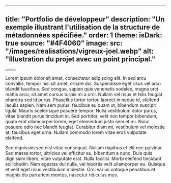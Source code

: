 
---
title: "Portfolio de développeur"
description: "Un exemple illustrant l'utilisation de la structure de métadonnées spécifiée."
order: 1
theme:
    isDark: true
    source: "#4F4060"
image:
    src: "/images/realisations/vigreux-joel.webp"
    alt: "Illustration du projet avec un point principal."
---


<div class="flex flex-wrap gap-4">
    <Button target="_blank" href="https://vigreux-joel.fr/" icon={faGlobe} variant="outlined" label="Site web"/>
    <Button target="_blank" href="https://github.com/vigreux-joel/portfolio" icon={faGithub} variant="outlined" label="Code Source"/>
</div>
<Divider className="my-8"/>

Lorem ipsum dolor sit amet, consectetur adipiscing elit. In sed arcu convallis, tempor nisi sit amet, ornare dui. Suspendisse eget risus vel arcu blandit faucibus. Sed congue, sapien quis venenatis sodales, magna orci mattis arcu, sit amet cursus turpis mi a orci. Nullam vel risus et felis feugiat pharetra sed id purus. Phasellus tortor tortor, laoreet in neque id, eleifend iaculis sapien. Nam sem purus, faucibus eu quam ut, bibendum suscipit ligula. Mauris scelerisque posuere tempor. Nulla vestibulum dolor purus, vitae blandit purus tincidunt in. Sed porttitor, velit non tempor bibendum, quam erat ullamcorper lorem, eget elementum justo sem et mi. Nunc posuere odio nec blandit feugiat. Curabitur diam mi, vestibulum vel molestie at, faucibus eget urna. Nullam commodo lorem vitae eros vulputate eleifend.

Sed dignissim sed nisl vitae consequat. Nullam dapibus et elit nec pulvinar. Sed massa tortor, ultricies vel efficitur eu, bibendum a nunc. Duis quis dignissim libero, vitae vulputate erat. Nulla facilisi. Morbi eleifend tincidunt sollicitudin. Nam egestas dui nulla, vel lobortis velit ullamcorper eu. Quisque et velit eget risus vestibulum molestie. Orci varius natoque penatibus et magnis dis parturient montes, nascetur ridiculus mus.
